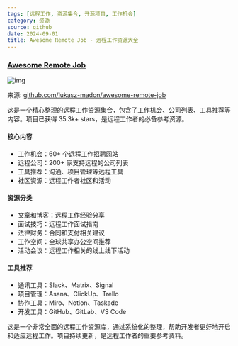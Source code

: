 ```yaml
---
tags: [远程工作, 资源集合, 开源项目, 工作机会]
category: 资源
source: github
date: 2024-09-01
title: Awesome Remote Job - 远程工作资源大全
---
```


### [Awesome Remote Job](https://github.com/lukasz-madon/awesome-remote-job)

![img](https://img.mengpeng.tech/i/2024/12/11/6758dd944fc98.webp)

来源: [github.com/lukasz-madon/awesome-remote-job](https://github.com/lukasz-madon/awesome-remote-job)

这是一个精心整理的远程工作资源集合，包含了工作机会、公司列表、工具推荐等内容。项目已获得 35.3k+ stars，是远程工作者的必备参考资源。

#### 核心内容
- 工作机会：60+ 个远程工作招聘网站
- 远程公司：200+ 家支持远程的公司列表
- 工具推荐：沟通、项目管理等远程工具
- 社区资源：远程工作者社区和活动

#### 资源分类
- 文章和博客：远程工作经验分享
- 面试技巧：远程工作面试指南
- 法律财务：合同和支付相关建议
- 工作空间：全球共享办公空间推荐
- 活动会议：远程工作相关的线上线下活动

#### 工具推荐
- 通讯工具：Slack、Matrix、Signal
- 项目管理：Asana、ClickUp、Trello
- 协作工具：Miro、Notion、Taskade
- 开发工具：GitHub、GitLab、VS Code

这是一个非常全面的远程工作资源库，通过系统化的整理，帮助开发者更好地开启和适应远程工作。项目持续更新，是远程工作者的重要参考资料。 